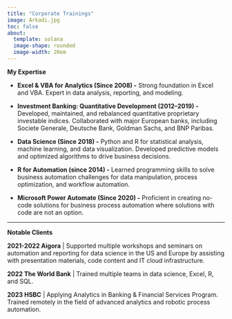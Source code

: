 ```yaml
---
title: "Corporate Trainings"
image: Arkadi.jpg
toc: false
about: 
  template: solana
  image-shape: rounded
  image-width: 20em
---
```


**My Expertise**

-   **Excel & VBA for Analytics (Since 2008) -** Strong foundation in Excel and VBA. Expert in data analysis, reporting, and modeling.

-   **Investment Banking: Quantitative Development (2012–2019) -** Developed, maintained, and rebalanced quantitative proprietary investable indices. Collaborated with major European banks, including Societe Generale, Deutsche Bank, Goldman Sachs, and BNP Paribas.

-   **Data Science (Since 2018) -** Python and R for statistical analysis, machine learning, and data visualization. Developed predictive models and optimized algorithms to drive business decisions.

-   **R for Automation (since 2014) -** Learned programming skills to solve business automation challenges for data manipulation, process optimization, and workflow automation.

-   **Microsoft Power Automate (Since 2020) -** Proficient in creating no-code solutions for business process automation where solutions with code are not an option.

------------------------------------------------------------------------

**Notable Clients**

**2021-2022 Aigora** \| Supported multiple workshops and seminars on automation and reporting for data science in the US and Europe by assisting with presentation materials, code content and IT cloud infrastructure.

**2022 The World Bank** \| Trained multiple teams in data science, Excel, R, and SQL.

**2023 HSBC** \| Applying Analytics in Banking & Financial Services Program. Trained remotely in the field of advanced analytics and robotic process automation.
